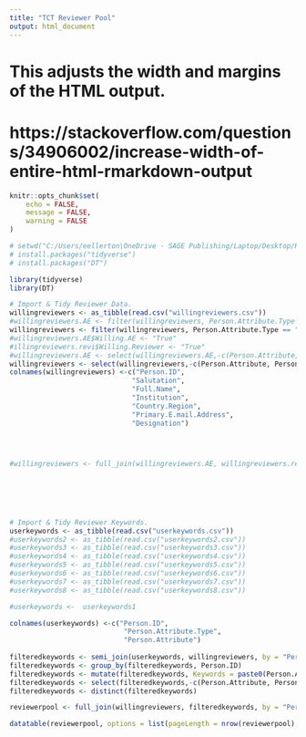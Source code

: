 ```yaml
---
title: "TCT Reviewer Pool"
output: html_document
---
```


# This adjusts the width and margins of the HTML output. 
# https://stackoverflow.com/questions/34906002/increase-width-of-entire-html-rmarkdown-output

<style type="text/css">
div.main-container {
  max-width: 1200px;
  margin-left: 0;
  margin-right: auto;
}
</style>

```r
knitr::opts_chunk$set(
	echo = FALSE,
	message = FALSE,
	warning = FALSE
)
```


```r
# setwd("C:/Users/eellerton\OneDrive - SAGE Publishing/Laptop/Desktop/Reviewer dashboards/reviewerpool/WillingReviewersTCT")
# install.packages("tidyverse")
# install.packages("DT")

library(tidyverse)
library(DT)

# Import & Tidy Reviewer Data.
willingreviewers <- as_tibble(read.csv("willingreviewers.csv"))
#willingreviewers.AE <- filter(willingreviewers, Person.Attribute.Type == "Willing Article Editor")
willingreviewers <- filter(willingreviewers, Person.Attribute.Type == "Willing Reviewer")
#willingreviewers.AE$Willing.AE <- "True"
#illingreviewers.revi$Willing.Reviewer <- "True"
#willingreviewers.AE <- select(willingreviewers.AE,-c(Person.Attribute, Person.Attribute.Type))
willingreviewers <- select(willingreviewers,-c(Person.Attribute, Person.Attribute.Type))
colnames(willingreviewers) <-c("Person.ID",
                              "Salutation",
                              "Full.Name",
                              "Institution",
                              "Country.Region",
                              "Primary.E.mail.Address",
                              "Designation")




#willingreviewers <- full_join(willingreviewers.AE, willingreviewers.reviewers, by = c("Person.ID",
                                                                                      #"Salutation",
                                                                                      ##"Full.Name",
                                                                                     # "Institution",
                                                                                      #"Country.Region",
                                                                                      #"Primary.E.mail.Address"))

# Import & Tidy Reviewer Keywords.
userkeywords <- as_tibble(read.csv("userkeywords.csv"))
#userkeywords2 <- as_tibble(read.csv("userkeywords2.csv"))
#userkeywords3 <- as_tibble(read.csv("userkeywords3.csv"))
#userkeywords4 <- as_tibble(read.csv("userkeywords4.csv"))
#userkeywords5 <- as_tibble(read.csv("userkeywords5.csv"))
#userkeywords6 <- as_tibble(read.csv("userkeywords6.csv"))
#userkeywords7 <- as_tibble(read.csv("userkeywords7.csv"))
#userkeywords8 <- as_tibble(read.csv("userkeywords8.csv"))

#userkeywords <-  userkeywords1

colnames(userkeywords) <-c("Person.ID",
                            "Person.Attribute.Type",
                            "Person.Attribute")
                      
filteredkeywords <- semi_join(userkeywords, willingreviewers, by = "Person.ID")
filteredkeywords <- group_by(filteredkeywords, Person.ID)
filteredkeywords <- mutate(filteredkeywords, Keywords = paste0(Person.Attribute, sep =  ", ", collapse = "")) 
filteredkeywords <- select(filteredkeywords,-c(Person.Attribute, Person.Attribute.Type))
filteredkeywords <- distinct(filteredkeywords)

reviewerpool <- full_join(willingreviewers, filteredkeywords, by = "Person.ID")

```


```r
datatable(reviewerpool, options = list(pageLength = nrow(reviewerpool), lengthChange = FALSE), rownames = FALSE)

```

